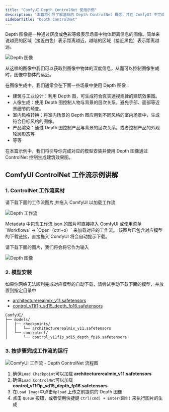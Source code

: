 ```yaml
---
title: "ComfyUI Depth ControlNet 使用示例"
description: "本篇将引导了解基础的 Depth ControlNet 概念，并在 ComfyUI 中完成对应的图像生成"
sidebarTitle: "Depth ControlNet"
---
```


Depth 图像是一种通过灰度或色彩等级表示场景中物体距离信息的图像。简单来说​越亮的区域（接近白色）表示距离越近，​越暗的区域（接近黑色）表示距离越远。

![Depth 图像](https://raw.githubusercontent.com/Comfy-Org/example_workflows/main/controlnet/depth_input.png)

从这样的图像中我们可以获取到图像中物体的深度信息，从而可以控制图像生成时，图像中物体的远近。

在图像生成中，我们通常会在下面一些场景中使用 Depth 图像：

- 建筑与工业设计：利用 Depth 图，可生成符合真实透视规律的建筑效果图。
- 人像生成：使用 Depth 图控制人物与背景的层次关系，避免手部、面部等近景细节的畸变。
- 室内风格转换：将室内场景的 Depth 图应用到不同风格的室内场景中，生成符合目标风格的图像。
- 产品渲染：通过 Depth 图控制产品与背景的层次关系，或者控制产品的外观轮廓形态等
- 等等

在本篇示例中，我们将引导你完成对应的模型安装并使用 Depth 图像通过 ControlNet 控制生成建筑效果图。

## ComfyUI ControlNet 工作流示例讲解

### 1. ControlNet 工作流素材

请下载下面的工作流图片,并拖入 ComfyUI 以加载工作流

![Depth 工作流](https://raw.githubusercontent.com/Comfy-Org/example_workflows/main/controlnet/depth_controlnet.png)

<Tip>
Metadata 中包含工作流 json 的图片可直接拖入 ComfyUI 或使用菜单 `Workflows` -> `Open（ctrl+o）` 来加载对应的工作流。
该图片已包含对应模型的下载链接，直接拖入 ComfyUI 将会自动提示下载。
</Tip>

请下载下面的图片，我们将会将它作为输入

![Depth 图像](https://raw.githubusercontent.com/Comfy-Org/example_workflows/main/controlnet/depth_input.png)

### 2. 模型安装

<Note>
如果你网络无法顺利完成对应模型的自动下载，请尝试手动下载下面的模型，并放置到指定目录中
</Note>

- [architecturerealmix_v11.safetensors](https://civitai.com/api/download/models/431755?type=Model&format=SafeTensor&size=full&fp=fp16)
- [control_v11f1p_sd15_depth_fp16.safetensors](https://huggingface.co/comfyanonymous/ControlNet-v1-1_fp16_safetensors/resolve/main/control_v11f1p_sd15_depth_fp16.safetensors?download=true)

```
ComfyUI/
├── models/
│   ├── checkpoints/
│   │   └── architecturerealmix_v11.safetensors
│   └── controlnet/
│       └── control_v11f1p_sd15_depth_fp16.safetensors
```

### 3. 按步骤完成工作流的运行

![ComfyUI 工作流 - Depth ControlNet 流程图](/images/tutorial/controlnet/flow_diagram_depth.jpg)

1. 确保`Load Checkpoint`可以加载 **architecturerealmix_v11.safetensors**
2. 确保`Load ControlNet`可以加载 **control_v11f1p_sd15_depth_fp16.safetensors**
3. 在`Load Image`中点击`Upload` 上传之前提供的 Depth 图像
4. 点击 `Queue` 按钮，或者使用快捷键 `Ctrl(cmd) + Enter(回车)` 来执行图片的生成

